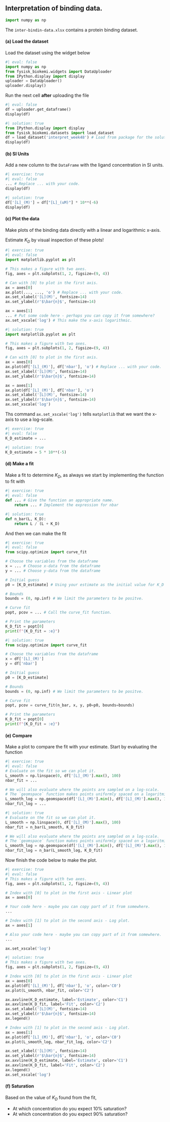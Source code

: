 ## Interpretation of binding data. 

```python
import numpy as np
```

The `inter-bindin-data.xlsx` contains a protein binding dataset. 

#### (a) Load the dataset

Load the dataset using the widget below

```python
#| eval: false
import numpy as np
from fysisk_biokemi.widgets import DataUploader
from IPython.display import display 
uploader = DataUploader()
uploader.display()
```

Run the next cell **after** uploading the file

```python
#| eval: false
df = uploader.get_dataframe()
display(df)
```

```python
#| solution: true
from IPython.display import display 
from fysisk_biokemi.datasets import load_dataset
df = load_dataset('interpret_week48') # Load from package for the solution so it doesn't require to interact.
display(df)
```

#### (b) SI Units

Add a new column to the `DataFrame` with the ligand concentration in SI units.

```python
#| exercise: true
#| eval: false
... # Replace ... with your code.
display(df)
```

```python
#| solution: true
df['[L]_(M)'] = df["[L]_(uM)"] * 10**(-6)
display(df)
```

#### (c) Plot the data 

Make plots of the binding data directly with a linear and logarithmic x-axis. 

Estimate $K_D$ by visual inspection of these plots! 

```python
#| exercise: true
#| eval: false
import matplotlib.pyplot as plt

# This makes a figure with two axes.
fig, axes = plt.subplots(1, 2, figsize=(9, 4))

# Can with [0] to plot in the first axis.
ax = axes[0]
ax.plot(..., ..., 'o') # Replace ... with your code.
ax.set_xlabel('[L](M)', fontsize=14)
ax.set_ylabel(r'$\bar{n}$', fontsize=14)

ax = axes[1]
... # Put some code here - perhaps you can copy it from somewhere?
ax.set_xscale('log') # This make the x-axis logarithmic.
```

```python
#| solution: true
import matplotlib.pyplot as plt

# This makes a figure with two axes.
fig, axes = plt.subplots(1, 2, figsize=(9, 4))

# Can with [0] to plot in the first axis.
ax = axes[0]
ax.plot(df['[L]_(M)'], df['nbar'], 'o') # Replace ... with your code.
ax.set_xlabel('[L](M)', fontsize=14)
ax.set_ylabel(r'$\bar{n}$', fontsize=14)

ax = axes[1]
ax.plot(df['[L]_(M)'], df['nbar'], 'o')
ax.set_xlabel('[L](M)', fontsize=14)
ax.set_ylabel(r'$\bar{n}$', fontsize=14)
ax.set_xscale('log')
```

::: {.callout-note}

Ths command `ax.set_xscale('log')` tells `matplotlib` that we want the x-axis to use a log-scale.

::: 

```python
#| exercise: true
#| eval: false
K_D_estimate = ...
```

```python
#| solution: true
K_D_estimate = 5 * 10**(-5)
```

#### (d) Make a fit

Make a fit to determine $K_D$, as always we start by implementing the function 
to fit with

```python
#| exercise: true
#| eval: false
def ... # Give the function an appropriate name.
    return ... # Implement the expression for nbar
```

```python
#| solution: true
def n_bar(L, K_D):
    return L / (L + K_D)
```

And then we can make the fit

```python
#| exercise: true
#| eval: false
from scipy.optimize import curve_fit

# Choose the variables from the dataframe
x = ... # Choose x-data from the dataframe
y = ... # Choose y-data from the dataframe

# Initial guess
p0 = [K_D_estimate] # Using your estimate as the initial value for K_D

# Bounds
bounds = (0, np.inf) # We limit the parameters to be positve.

# Curve fit
popt, pcov = ... # Call the curve_fit function.

# Print the parameters
K_D_fit = popt[0]
print(f"{K_D_fit = :e}")
```

```python
#| solution: true
from scipy.optimize import curve_fit

# Choose the variables from the dataframe
x = df['[L]_(M)']
y = df['nbar']

# Initial guess
p0 = [K_D_estimate]

# Bounds
bounds = (0, np.inf) # We limit the parameters to be positve.

# Curve fit
popt, pcov = curve_fit(n_bar, x, y, p0=p0, bounds=bounds)

# Print the parameters
K_D_fit = popt[0]
print(f"{K_D_fit = :e}")
```

#### (e) Compare 

Make a plot to compare the fit with your estimate. Start by evaluating the 
function

```python
#| exercise: true
#| eval: false
# Evaluate on the fit so we can plot it.
L_smooth = np.linspace(0, df['[L]_(M)'].max(), 100)
nbar_fit = ...

# We will also evaluate where the points are sampled on a log-scale.
# The `geomspace` function makes points uniformly spaced on a logaritmic axis.
L_smooth_log = np.geomspace(df['[L]_(M)'].min(), df['[L]_(M)'].max(), 100)
nbar_fit_log = ...
```

```python
#| solution: true
# Evaluate on the fit so we can plot it.
L_smooth = np.linspace(0, df['[L]_(M)'].max(), 100)
nbar_fit = n_bar(L_smooth, K_D_fit)

# We will also evaluate where the points are sampled on a log-scale.
# The `geomspace` function makes points uniformly spaced on a logaritmic axis.
L_smooth_log = np.geomspace(df['[L]_(M)'].min(), df['[L]_(M)'].max(), 100)
nbar_fit_log = n_bar(L_smooth_log, K_D_fit)
```

Now finish the code below to make the plot.

```python
#| exercise: true
#| eval: false
# This makes a figure with two axes.
fig, axes = plt.subplots(1, 2, figsize=(9, 4))

# Index with [0] to plot in the first axis - Linear plot
ax = axes[0]

# Your code here - maybe you can copy part of it from somewhere.
... 

# Index with [1] to plot in the second axis - Log plot.
ax = axes[1]

# Also your code here - maybe you can copy part of it from somewhere.
...

ax.set_xscale('log')
```

```python
#| solution: true
# This makes a figure with two axes.
fig, axes = plt.subplots(1, 2, figsize=(9, 4))

# Index with [0] to plot in the first axis - Linear plot
ax = axes[0]
ax.plot(df['[L]_(M)'], df['nbar'], 'o', color='C0')
ax.plot(L_smooth, nbar_fit, color='C2')

ax.axvline(K_D_estimate, label='Estimate', color='C1')
ax.axvline(K_D_fit, label='Fit', color='C2')
ax.set_xlabel('[L](M)', fontsize=14)
ax.set_ylabel(r'$\bar{n}$', fontsize=14)
ax.legend()

# Index with [1] to plot in the second axis - Log plot.
ax = axes[1]
ax.plot(df['[L]_(M)'], df['nbar'], 'o', color='C0')
ax.plot(L_smooth_log, nbar_fit_log, color='C2')

ax.set_xlabel('[L](M)', fontsize=14)
ax.set_ylabel(r'$\bar{n}$', fontsize=14)
ax.axvline(K_D_estimate, label='Estimate', color='C1')
ax.axvline(K_D_fit, label='Fit', color='C2')
ax.legend()
ax.set_xscale('log')
```

#### (f) Saturation 

Based on the value of $K_D$ found from the fit, 

- At which concentration do you expect 10% saturation?
- At which concentration do you expect 90% saturation?
